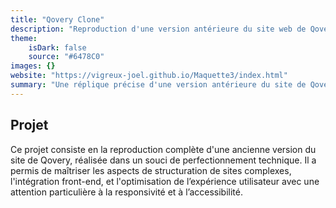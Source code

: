 ```yaml
---
title: "Qovery Clone"
description: "Reproduction d'une version antérieure du site web de Qovery"
theme:
    isDark: false
    source: "#6478C0"
images: {}
website: "https://vigreux-joel.github.io/Maquette3/index.html"
summary: "Une réplique précise d'une version antérieure du site de Qovery"
---
```

## Projet
Ce projet consiste en la reproduction complète d'une ancienne version du site de Qovery, réalisée dans un souci de perfectionnement technique.
Il a permis de maîtriser les aspects de structuration de sites complexes, l'intégration front-end, et l'optimisation de l’expérience utilisateur avec une attention particulière à la responsivité et à l’accessibilité.

